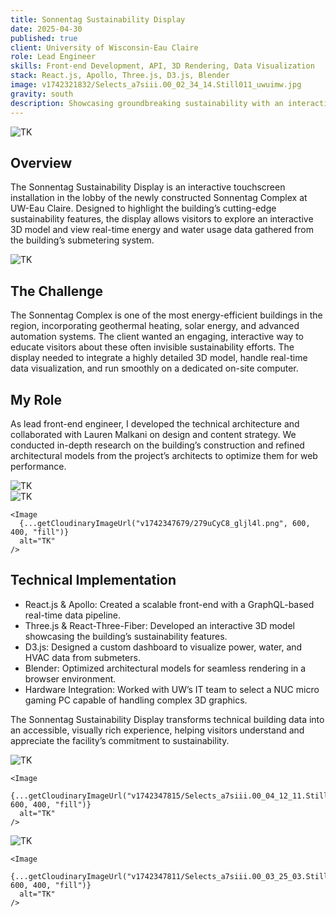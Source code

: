 ```yaml
---
title: Sonnentag Sustainability Display
date: 2025-04-30
published: true
client: University of Wisconsin-Eau Claire
role: Lead Engineer
skills: Front-end Development, API, 3D Rendering, Data Visualization
stack: React.js, Apollo, Three.js, D3.js, Blender
image: v1742321832/Selects_a7siii.00_02_34_14.Still011_uwuimw.jpg
gravity: south
description: Showcasing groundbreaking sustainability with an interactive touchscreen installation
---
```



<div class="image-layout">
  <div class="image-full-width">
    <Image
      {...getCloudinaryImageUrl("v1742347792/Selects_a7siii.00_02_34_14.Still011_vtbzwb.jpg", 1200, 600, "fill", "center")}
      alt="TK"
    />
  </div>
</div>

## Overview
The Sonnentag Sustainability Display is an interactive touchscreen installation in the lobby of the newly constructed Sonnentag Complex at UW-Eau Claire. Designed to highlight the building’s cutting-edge sustainability features, the display allows visitors to explore an interactive 3D model and view real-time energy and water usage data gathered from the building’s submetering system.

<div class="image-layout">
  <div class="image-full-width">
    <Image
      {...getCloudinaryImageUrl("v1742347654/localhost_5173__8_n6ntuj.png", 1200, 650, "fill", "center")}
      alt="TK"
    />
  </div>
</div>

## The Challenge
The Sonnentag Complex is one of the most energy-efficient buildings in the region, incorporating geothermal heating, solar energy, and advanced automation systems. The client wanted an engaging, interactive way to educate visitors about these often invisible sustainability efforts. The display needed to integrate a highly detailed 3D model, handle real-time data visualization, and run smoothly on a dedicated on-site computer.

## My Role
As lead front-end engineer, I developed the technical architecture and collaborated with Lauren Malkani on design and content strategy. We conducted in-depth research on the building’s construction and refined architectural models from the project’s architects to optimize them for web performance.

<div class="image-layout">
  <div class="image-full-width">
    <Image
      {...getCloudinaryImageUrl("v1742347675/Screenshot_2024-08-26_at_11.00.21_AM_kfo2jw.png", 1200, 600, "fill", "south")}
      alt="TK"
    />
  </div>

  <div class="image-grid grid-2">
    <Image
      {...getCloudinaryImageUrl("v1742347667/Screenshot_2024-08-24_at_5.18.46_PM_slt2vj.png", 600, 400, "fill")}
      alt="TK"
    />

    <Image
      {...getCloudinaryImageUrl("v1742347679/279uCyC8_gljl4l.png", 600, 400, "fill")}
      alt="TK"
    />
  </div>
</div>

## Technical Implementation
- React.js & Apollo: Created a scalable front-end with a GraphQL-based real-time data pipeline.
- Three.js & React-Three-Fiber: Developed an interactive 3D model showcasing the building’s sustainability features.
- D3.js: Designed a custom dashboard to visualize power, water, and HVAC data from submeters.
- Blender: Optimized architectural models for seamless rendering in a browser environment.
- Hardware Integration: Worked with UW’s IT team to select a NUC micro gaming PC capable of handling complex 3D graphics.

The Sonnentag Sustainability Display transforms technical building data into an accessible, visually rich experience, helping visitors understand and appreciate the facility’s commitment to sustainability.

<div class="image-layout">
  <div class="image-grid grid-2">
    <Image
      {...getCloudinaryImageUrl("v1742347816/Selects_a7siii.00_03_15_00.Still017_jhllzp.jpg", 600, 400, "fill")}
      alt="TK"
    />

    <Image
      {...getCloudinaryImageUrl("v1742347815/Selects_a7siii.00_04_12_11.Still025_kvkzhx.jpg", 600, 400, "fill")}
      alt="TK"
    />
  </div>

  <div class="image-grid grid-2">
    <Image
      {...getCloudinaryImageUrl("v1742347819/Selects_a7siii.00_03_54_21.Still022_q3lrc7.jpg", 600, 400, "fill")}
      alt="TK"
    />

    <Image
      {...getCloudinaryImageUrl("v1742347811/Selects_a7siii.00_03_25_03.Still019_wew3ux.jpg", 600, 400, "fill")}
      alt="TK"
    />
  </div>
</div>
